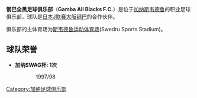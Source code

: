 {{Football club infobox |
  clubname = 全黑 |

  image    = |

  fullname = 钢巴全黑足球俱乐部 |

  nickname = |

  founded  = |

  ground   = [[斯韦德鲁运动体育场|斯韦德鲁运动体育场]],<br />[[加纳|加纳]], [[斯韦德鲁|斯韦德鲁]] |

  capacity = 5,000 | 

  chairman = |

  manager  = |
  league   = [[加纳足球甲级联赛|加纳足球甲级联赛]] |

  season   = 2005/06 |

  position = |

}}

'''钢巴全黑足球俱乐部'''（'''Gamba All Blacks F.C.'''）是位于[[加纳|加纳]][[斯韦德鲁|斯韦德鲁]]的职业足球俱乐部，球队是[[日本職業足球聯賽|日本J联赛]][[大阪钢巴|大阪钢巴]]的合作伙伴。

俱乐部的主体育场为[[斯韦德鲁运动体育场|斯韦德鲁运动体育场]](Swedru Sports Stadium)。

== 球队荣誉 ==
*'''加纳SWAG杯: 1次'''
:: 1997/98
{{Ghana Premier League}}
{{Africa-footyclub-stub}}
{{Ghana-stub}}

[[Category:加纳足球俱乐部|Category:加纳足球俱乐部]]